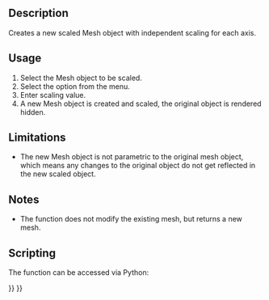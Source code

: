 <languages/>
<translate>

<!--T:10-->
{{Docnav
|[[OpenSCAD_MirrorMeshFeature|Mirror Mesh Feature]]
|[[OpenSCAD_ResizeMeshFeature|Resize Mesh Feature]]
|[[OpenSCAD_Workbench|OpenSCAD]]
|IconL=OpenSCAD_MirrorMeshFeature.svg
|IconR=OpenSCAD_ResizeMeshFeature.svg
|IconC=Workbench_OpenSCAD.svg
}}

<!--T:2-->
{{GuiCommand
|Name=OpenSCAD ScaleMeshFeature
|MenuLocation=OpenSCAD → Scale Mesh Feature
|Workbenches=[[OpenSCAD_Workbench|OpenSCAD]]
|SeeAlso=[[Mesh_Scale|Mesh Scale]]
}}

==Description== <!--T:14--> 

<!--T:3-->
Creates a new scaled Mesh object with independent scaling for each axis.

==Usage== <!--T:15--> 

<!--T:5-->
# Select the Mesh object to be scaled.
# Select the {{MenuCommand|OpenSCAD → [[Image:OpenSCAD_ScaleMeshFeature.svg|16px]] Scale Mesh Feature}} option from the menu.
# Enter scaling value.
# A new Mesh object is created and scaled, the original object is rendered hidden.

==Limitations== <!--T:16--> 

<!--T:6-->
* The new Mesh object is not parametric to the original mesh object, which means any changes to the original object do not get reflected in the new scaled object.

==Notes== <!--T:17--> 

<!--T:7-->
* The function does not modify the existing mesh, but returns a new mesh.

==Scripting== <!--T:18-->

<!--T:19-->
The function can be accessed via Python:

</translate>
{{Code|code=
import OpenSCADUtils
import Mesh
#this assumes an existing object in the document named "Mesh" that you wish to scale
original_mesh = App.ActiveDocument.Mesh
scaled_mesh = OpenSCADUtils.scalemesh(original_mesh.Mesh, FreeCAD.Base.Vector(1,0,0))
Mesh.show(scaled_mesh)
}}
<translate>


<!--T:11-->
{{Docnav
|[[OpenSCAD_MirrorMeshFeature|Mirror Mesh Feature]]
|[[OpenSCAD_ResizeMeshFeature|Resize Mesh Feature]]
|[[OpenSCAD_Workbench|OpenSCAD]]
|IconL=OpenSCAD_MirrorMeshFeature.svg
|IconR=OpenSCAD_ResizeMeshFeature.svg
|IconC=Workbench_OpenSCAD.svg
}}

</translate>
{{OpenSCAD_Tools_navi{{#translation:}}}}
{{Userdocnavi{{#translation:}}}}